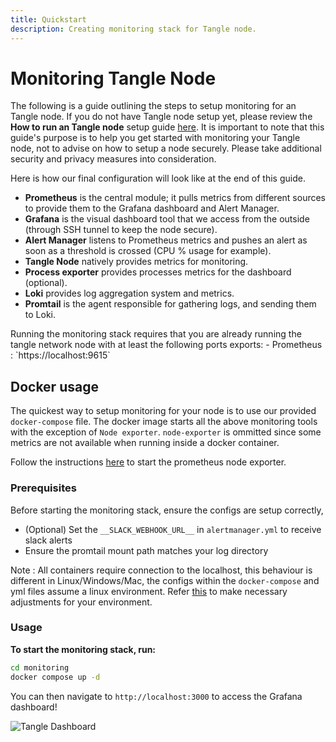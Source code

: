 ```yaml
---
title: Quickstart
description: Creating monitoring stack for Tangle node.
---
```



# Monitoring Tangle Node

The following is a guide outlining the steps to setup monitoring for an Tangle node. If you do not have Tangle node setup yet, please
review the **How to run an Tangle node** setup guide [here](../quickstart.mdx/). It is important to note that
this guide's purpose is to help you get started with monitoring your Tangle node, not to advise on how to setup a node securely. Please
take additional security and privacy measures into consideration.

Here is how our final configuration will look like at the end of this guide.

- **Prometheus** is the central module; it pulls metrics from different sources to provide them to the Grafana dashboard and Alert Manager.
- **Grafana** is the visual dashboard tool that we access from the outside (through SSH tunnel to keep the node secure).
- **Alert Manager** listens to Prometheus metrics and pushes an alert as soon as a threshold is crossed (CPU % usage for example).
- **Tangle Node** natively provides metrics for monitoring.
- **Process exporter** provides processes metrics for the dashboard (optional).
- **Loki** provides log aggregation system and metrics.
- **Promtail** is the agent responsible for gathering logs, and sending them to Loki.

<Callout type="info">
  Running the monitoring stack requires that you are already running the tangle network node with at least the following ports exports:
  - Prometheus : `https://localhost:9615`
</Callout>

## Docker usage

The quickest way to setup monitoring for your node is to use our provided `docker-compose` file. The docker image starts all the above monitoring
tools with the exception of `Node exporter`. `node-exporter` is ommitted since some metrics are not available when running inside a docker container.

Follow the instructions [here](./prometheus.mdx) to start the prometheus node exporter.

### Prerequisites

Before starting the monitoring stack, ensure the configs are setup correctly,

- (Optional) Set the `__SLACK_WEBHOOK_URL__` in `alertmanager.yml` to receive slack alerts
- Ensure the promtail mount path matches your log directory

Note : All containers require connection to the localhost, this behaviour is different in Linux/Windows/Mac, the configs within the `docker-compose` and yml
files assume a linux environment. Refer [this](https://stackoverflow.com/questions/24319662/from-inside-of-a-docker-container-how-do-i-connect-to-the-localhost-of-the-mach) to make necessary adjustments for your environment.

### Usage

**To start the monitoring stack, run:**

```sh filename="compose up" copy
cd monitoring
docker compose up -d
```

You can then navigate to `http://localhost:3000` to access the Grafana dashboard!

![Tangle Dashboard](../../../../components/images/tangle-metrics.png)
